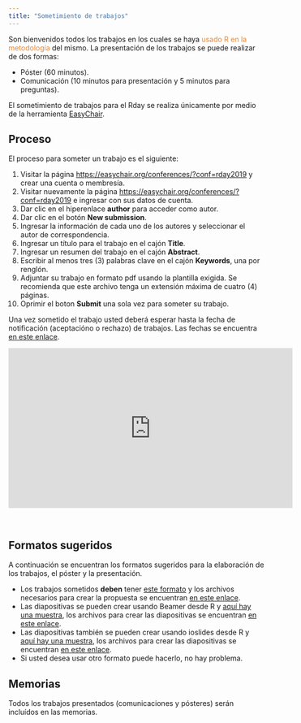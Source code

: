 ```yaml
---
title: "Sometimiento de trabajos"
---
```


Son bienvenidos todos los trabajos en los cuales se haya <font color="#ED852E">usado R en la metodología</font> del mismo. La presentación de los trabajos se puede realizar de dos formas:

- Póster (60 minutos).
- Comunicación (10 minutos para presentación y 5 minutos para preguntas).

El sometimiento de trabajos para el Rday se realiza únicamente por medio de la herramienta [EasyChair](https://easychair.org/).

## Proceso

El proceso para someter un trabajo es el siguiente:

1. Visitar la página [https://easychair.org/conferences/?conf=rday2019](https://easychair.org/conferences/?conf=rday2019) y crear una cuenta o membresía.
1. Visitar nuevamente la página [https://easychair.org/conferences/?conf=rday2019](https://easychair.org/conferences/?conf=rday2019) e ingresar con sus datos de cuenta.
1. Dar clic en el hiperenlace __author__ para acceder como autor.
1. Dar clic en el botón __New submission__.
1. Ingresar la información de cada uno de los autores y seleccionar el autor de correspondencia.
1. Ingresar un título para el trabajo en el cajón __Title__.
1. Ingresar un resumen del trabajo en el cajón __Abstract__.
1. Escribir al menos tres (3) palabras clave en el cajón __Keywords__, una por renglón.
1. Adjuntar su trabajo en formato pdf usando la plantilla exigida. Se recomienda que este archivo tenga un extensión máxima de cuatro (4) páginas.
1. Oprimir el boton __Submit__ una sola vez para someter su trabajo.

Una vez sometido el trabajo usted deberá esperar hasta la fecha de notificación (aceptacióno o rechazo) de trabajos. Las fechas se encuentra [en este enlace](https://rdaymedellin.github.io/fechas.html).

<center>
<iframe width="560" height="315" src="https://www.youtube.com/embed/Q5onax2i6VM" frameborder="0" allow="accelerometer; autoplay; encrypted-media; gyroscope; picture-in-picture" allowfullscreen></iframe>
</center>

<br/>

## Formatos sugeridos
A continuación se encuentran los formatos sugeridos para la elaboración de los trabajos, el póster y la presentación.

- Los trabajos sometidos **deben** tener [este formato](https://rdaymedellin.github.io/documentos/Plantilla_trabajos_Rday_2019/Plantilla_trabajos_Rday.pdf) y los archivos necesarios para crear la propuesta se encuentran [en este enlace](https://rdaymedellin.github.io/documentos/Plantilla_trabajos_Rday_2019.zip).
- Las diapositivas se pueden crear usando Beamer desde R y [aquí hay una muestra](https://rdaymedellin.github.io/documentos/Plantilla_presentacion_Rday_2019/Plantilla_presentacion_Rday_2019.pdf), los archivos para crear las diapositivas se encuentran [en este enlace](https://rdaymedellin.github.io/documentos/Plantilla_presentacion_Rday_2019.zip). 
- Las diapositivas también se pueden crear usando ioslides desde R y [aquí hay una muestra](https://rpubs.com/fhernanb/example_ioslides), los archivos para crear las diapositivas se encuentran [en este enlace](https://rdaymedellin.github.io/documentos/Plantilla_ioslides_Rday_2019.zip).
- Si usted desea usar otro formato puede hacerlo, no hay problema.


## Memorias
Todos los trabajos presentados (comunicaciones y pósteres) serán incluídos en las memorias.

